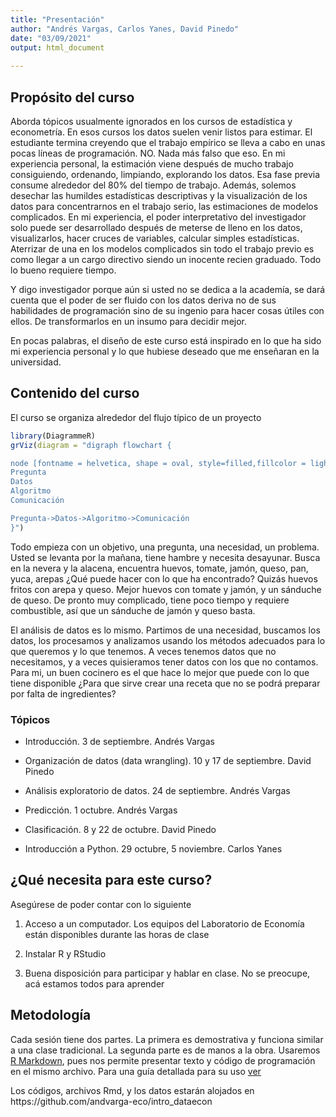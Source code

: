 ```yaml
---
title: "Presentación"
author: "Andrés Vargas, Carlos Yanes, David Pinedo"
date: "03/09/2021"
output: html_document
   
---
```


## Propósito del curso

Aborda tópicos usualmente ignorados en los cursos de estadística y econometría. En esos cursos los datos suelen venir listos para estimar. El estudiante termina creyendo que el trabajo empírico se lleva a cabo en unas pocas líneas de programación. NO. Nada más falso que eso. En mi experiencia personal, la estimación viene después de mucho trabajo consiguiendo, ordenando, limpiando, explorando los datos. Esa fase previa consume alrededor del 80% del tiempo de trabajo. Además, solemos desechar las humildes estadísticas descriptivas y la visualización de los datos para concentrarnos en el trabajo serio, las estimaciones de modelos complicados. En mi experiencia, el poder interpretativo del investigador solo puede ser desarrollado después de meterse de lleno en los datos, visualizarlos, hacer cruces de variables, calcular simples estadísticas. Aterrizar de una en los modelos complicados sin todo el trabajo previo es como llegar a un cargo directivo siendo un inocente recien graduado. Todo lo bueno requiere tiempo. 

Y digo investigador porque aún si usted no se dedica a la academía, se dará cuenta que el poder de ser fluido con los datos deriva no de sus habilidades de programación sino de su ingenio para hacer cosas útiles con ellos. De transformarlos en un insumo para decidir mejor. 

En pocas palabras, el diseño de este curso está inspirado en lo que ha sido mi experiencia personal y lo que hubiese deseado que me enseñaran en la universidad. 


## Contenido del curso

El curso se organiza alrededor del flujo típico de un proyecto

```r
library(DiagrammeR)
grViz(diagram = "digraph flowchart {

node [fontname = helvetica, shape = oval, style=filled,fillcolor = lightblue, color=lightblue]
Pregunta
Datos
Algoritmo
Comunicación

Pregunta->Datos->Algoritmo->Comunicación
}")
```

Todo empieza con un objetivo, una pregunta, una necesidad, un problema. Usted se levanta por la mañana, tiene hambre y necesita desayunar. Busca en la nevera y la alacena, encuentra huevos, tomate, jamón, queso, pan, yuca, arepas ¿Qué puede hacer con lo que ha encontrado? Quizás huevos fritos con arepa y queso.  Mejor huevos con tomate y jamón, y un sánduche de queso. De pronto muy complicado, tiene poco tiempo y requiere combustible, así que un sánduche de jamón y queso basta. 

El análisis de datos es lo mismo. Partimos de una necesidad, buscamos los datos, los procesamos y analizamos usando los métodos adecuados para lo que queremos y lo que tenemos. A veces tenemos datos que no necesitamos, y a veces quisieramos tener datos con los que no contamos. Para mi, un buen cocinero es el que hace lo mejor que puede con lo que tiene disponible ¿Para que sirve crear una receta que no se podrá preparar por falta de ingredientes?


### Tópicos

- Introducción. 3 de septiembre. Andrés Vargas

- Organización de datos (data wrangling). 10 y 17 de septiembre. David Pinedo

- Análisis exploratorio de datos. 24 de septiembre. Andrés Vargas

- Predicción. 1 octubre. Andrés Vargas

- Clasificación. 8 y 22 de octubre. David Pinedo

- Introducción a Python. 29 octubre, 5 noviembre. Carlos Yanes


## ¿Qué necesita para este curso?

Asegúrese de poder contar con lo siguiente

1. Acceso a un computador. Los equipos del Laboratorio de Economía están disponibles durante las horas de clase

2. Instalar R y RStudio

3. Buena disposición para participar y hablar en clase. No se preocupe, acá estamos todos para aprender


## Metodología

Cada sesión tiene dos partes. La primera es demostrativa y funciona similar a una clase tradicional. La segunda parte es de manos a la obra. Usaremos [R Markdown](https://rmarkdown.rstudio.com/), pues nos permite presentar texto y código de programación en el mismo archivo. Para una guía detallada para su uso [ver](https://bookdown.org/yihui/rmarkdown/)

Los códigos, archivos Rmd, y los datos estarán alojados en https://github.com/andvarga-eco/intro_dataecon


